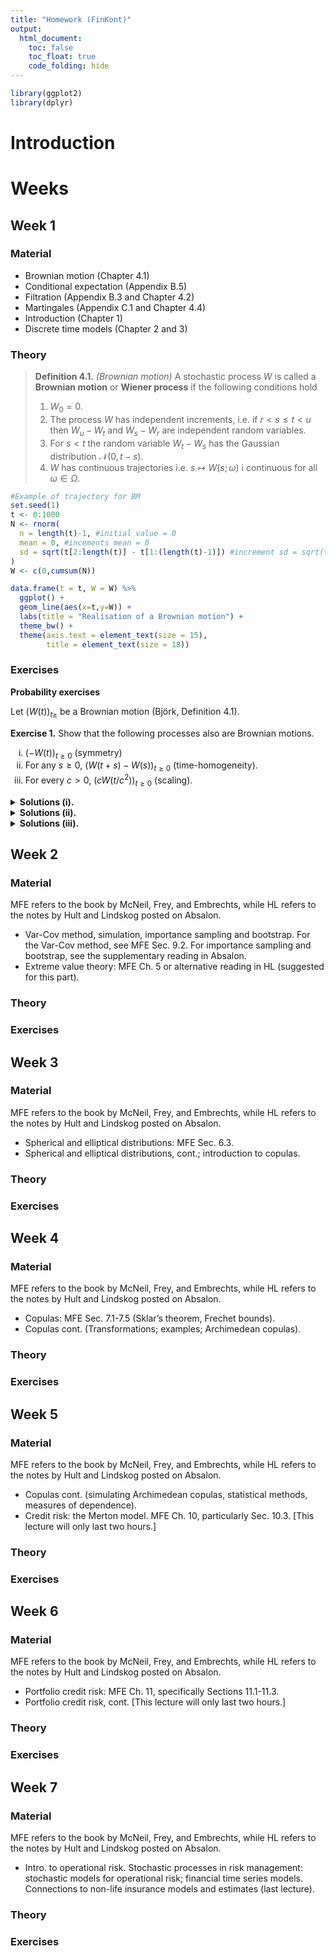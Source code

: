 ---
title: "Homework (FinKont)"
output:
  html_document:
    toc: false
    toc_float: true
    code_folding: hide
---

```{r, include=FALSE, results = 'hide'}
library(ggplot2)
library(dplyr)
```


# Introduction

# Weeks {.tabset}

## Week 1

### Material

  * Brownian motion (Chapter 4.1)
  * Conditional expectation (Appendix B.5) 
  * Filtration (Appendix B.3 and Chapter 4.2)
  * Martingales (Appendix C.1 and Chapter 4.4)
  * Introduction (Chapter 1)
  * Discrete time models (Chapter 2 and 3)

### Theory

>**Definition 4.1.** *(Brownian motion)* A stochastic process $W$ is called a **Brownian motion** or **Wiener process** if the following conditions hold
>
> 1. $W_0=0$.
> 2. The process $W$ has independent increments, i.e. if $r<s\le t< u$ then $W_u-W_t$ and $W_s-W_r$ are independent random variables.
> 3. For $s<t$ the random variable $W_t-W_s$ has the Gaussian distribution $\mathcal{N}(0,t-s)$.
> 4. $W$ has continuous trajectories i.e. $s\mapsto W(s;\omega)$ i continuous for all $\omega \in\Omega$.

```{r}
#Example of trajectory for BM
set.seed(1)
t <- 0:1000
N <- rnorm(
  n = length(t)-1, #initial value = 0
  mean = 0, #incements mean = 0
  sd = sqrt(t[2:length(t)] - t[1:(length(t)-1)]) #increment sd = sqrt(t-s)
)
W <- c(0,cumsum(N))
```
```{r,echo=FALSE,out.width= "50%", out.extra='style="float:right; padding:10px"',include=TRUE}
data.frame(t = t, W = W) %>%
  ggplot() +
  geom_line(aes(x=t,y=W)) +
  labs(title = "Realisation of a Brownian motion") +
  theme_bw() +
  theme(axis.text = element_text(size = 15),
        title = element_text(size = 18))
```

### Exercises

**Probability exercises**

Let $(W(t))_{t\ge}$ be a Brownian motion (Björk, Definition 4.1).

**Exercise 1.** Show that the following processes also are Brownian motions.

 i. $(-W(t))_{t\ge 0}$ (symmetry)
 ii. For any $s\ge 0$, $(W(t+s)-W(s))_{t\ge 0}$ (time-homogeneity).
 iii. For every $c>0$, $(cW(t/c^2))_{t\ge 0}$ (scaling).

<details>
<summary>**Solutions (i).**</summary>

By assumption $W$ is a Brownian motion and so it follows that

$$
-W_0=-1\cdot 0=0.
$$

Furthermore, for $r<s\le t< u$ it holds that $W_u-W_t$ and $W_s-W_r$ is independent. By transformation invariance of the independence property $-(W_u-W_t)$ and $-(W_s-W_r)$ is independent.

</details>
<details>
<summary>**Solutions (ii).**</summary>



</details>
<details>
<summary>**Solutions (iii).**</summary>



</details>

## Week 2

### Material

MFE refers to the book by McNeil, Frey, and Embrechts, while HL refers to the notes by Hult and Lindskog posted on Absalon.

 * Var-Cov method, simulation, importance sampling and bootstrap. For the Var-Cov method, see MFE Sec. 9.2. For importance sampling and bootstrap, see the supplementary reading in Absalon.
 * Extreme value theory: MFE Ch. 5 or alternative reading in HL (suggested for this part).

### Theory

### Exercises

## Week 3

### Material

MFE refers to the book by McNeil, Frey, and Embrechts, while HL refers to the notes by Hult and Lindskog posted on Absalon.

 * Spherical and elliptical distributions: MFE Sec. 6.3.
 * Spherical and elliptical distributions, cont.; introduction to copulas.

### Theory

### Exercises

## Week 4

### Material

MFE refers to the book by McNeil, Frey, and Embrechts, while HL refers to the notes by Hult and Lindskog posted on Absalon.

 * Copulas: MFE Sec. 7.1-7.5 (Sklar's theorem, Frechet bounds).
 * Copulas cont. (Transformations; examples; Archimedean copulas).

### Theory

### Exercises

## Week 5

### Material

MFE refers to the book by McNeil, Frey, and Embrechts, while HL refers to the notes by Hult and Lindskog posted on Absalon.

 * Copulas cont. (simulating Archimedean copulas, statistical methods, measures of dependence).
 * Credit risk: the Merton model. MFE Ch. 10, particularly Sec. 10.3. [This lecture will only last two hours.]

### Theory

### Exercises

## Week 6

### Material

MFE refers to the book by McNeil, Frey, and Embrechts, while HL refers to the notes by Hult and Lindskog posted on Absalon.

 * Portfolio credit risk: MFE Ch. 11, specifically Sections 11.1-11.3.
 * Portfolio credit risk, cont. [This lecture will only last two hours.]

### Theory

### Exercises

## Week 7

### Material

MFE refers to the book by McNeil, Frey, and Embrechts, while HL refers to the notes by Hult and Lindskog posted on Absalon.

 * Intro. to operational risk. Stochastic processes in risk management: stochastic models for operational risk; financial time series models. Connections to non-life insurance models and estimates (last lecture).

### Theory

### Exercises
